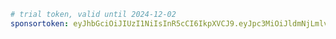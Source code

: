 ```yaml title="evcc.yaml"
# trial token, valid until 2024-12-02
sponsortoken: eyJhbGciOiJIUzI1NiIsInR5cCI6IkpXVCJ9.eyJpc3MiOiJldmNjLmlvIiwic3ViIjoidHJpYWwiLCJleHAiOjE3MzQwMDg0MDAsImlhdCI6MTczMzE0NDQwMCwic3BlIjp0cnVlLCJzcmMiOiJtYSJ9.ScEF_byoi7gvn7JiUcK4Z_voezav-cvFxji4SWWBIS0
```
